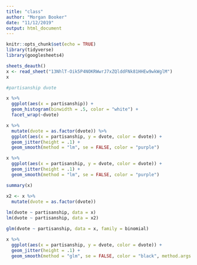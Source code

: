 ```yaml
---
title: "class"
author: "Morgan Booker"
date: "11/12/2019"
output: html_document
---
```


```r
knitr::opts_chunk$set(echo = TRUE)
library(tidyverse)
library(googlesheets4)
```

```r

sheets_deauth()
x <- read_sheet("13NhlT-Oik5P4NOKRWwrJ7xZQlddFNk81HHEw9wkWglM")
x

#partisanship dvote

x %>% 
  ggplot(aes(x = partisanship)) +
  geom_histogram(binwidth = .5, color = "white") +
  facet_wrap(~dvote)

x %>%
  mutate(dvote = as.factor(dvote)) %>% 
  ggplot(aes(x = partisanship, y = dvote, color = dvote)) +
  geom_jitter(height = .1) +
  geom_smooth(method = "lm", se = FALSE, color = "purple")

x %>%
  ggplot(aes(x = partisanship, y = dvote, color = dvote)) +
  geom_jitter(height = .1) +
  geom_smooth(method = "lm", se = FALSE, color = "purple")

summary(x)

x2 <- x %>%
  mutate(dvote = as.factor(dvote))
   
lm(dvote ~ partisanship, data = x)      
lm(dvote ~ partisanship, data = x2)

glm(dvote ~ partisanship, data = x, family = binomial)

x %>%
  ggplot(aes(x = partisanship, y = dvote, color = dvote)) +
  geom_jitter(height = .1) +
  geom_smooth(method = "glm", se = FALSE, color = "black", method.args = list(family = "binomial"))
```

